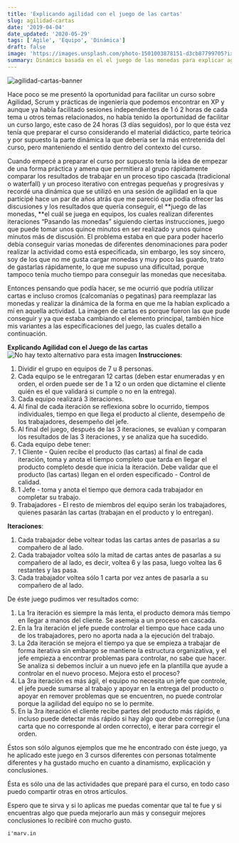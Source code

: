 ```yaml
---
title: 'Explicando agilidad con el juego de las cartas'
slug: agilidad-cartas
date: '2019-04-04'
date_updated: '2020-05-29'
tags: ['Agile', 'Equipo', 'Dinámica']
draft: false
image: 'https://images.unsplash.com/photo-1501003878151-d3cb87799705?ixlib=rb-1.2.1&q=80&fm=jpg&crop=entropy&cs=tinysrgb&w=2000&fit=max&ixid=eyJhcHBfaWQiOjExNzczfQ'
summary: Dinámica basada en el el juego de las monedas para explicar agilidad a través de un proceso iterativo sencillo de aplicar.
---
```


![agilidad-cartas-banner](https://images.unsplash.com/photo-1501003878151-d3cb87799705?ixlib=rb-1.2.1&q=80&fm=jpg&crop=entropy&cs=tinysrgb&w=2000&fit=max&ixid=eyJhcHBfaWQiOjExNzczfQ)

Hace poco se me presentó la oportunidad para facilitar un curso sobre Agilidad, Scrum y prácticas de ingeniería que podemos encontrar en XP y aunque ya había facilitado sesiones independientes de 1 ó 2 horas de cada tema u otros temas relacionados, no había tenido la oportunidad de facilitar un curso largo, este caso de 24 horas (3 días seguidos), por lo que ésta vez tenía que preparar el curso considerando el material didáctico, parte teórica y por supuesto la parte dinámica la que debería ser la más entretenida del curso, pero manteniendo el sentido dentro del contexto del curso.

Cuando empecé a preparar el curso por supuesto tenía la idea de empezar de una forma práctica y amena que permitiera al grupo rápidamente comparar los resultados de trabajar en un proceso tipo cascada (tradicional o waterfall) y un proceso iterativo con entregas pequeñas y progresivas y recordé una dinámica que se utilizó en una sesión de agilidad en la que participé hace un par de años atrás que me pareció que podía ofrecer las discusiones y los resultados que quería conseguir, el **juego de las monedas, **el cuál se juega en equipos, los cuales realizan diferentes iteraciones “Pasando las monedas” siguiendo ciertas instrucciones, juego que puede tomar unos quince minutos en ser realizado y unos quince minutos más de discusión. El problema estaba en que para poder hacerlo debía conseguir varias monedas de diferentes denominaciones para poder realizar la actividad como está especificada, sin embargo, les soy sincero, soy de los que no me gusta cargar monedas y muy poco las guardo, trato de gastarlas rápidamente, lo que me supuso una dificultad, porque tampoco tenía mucho tiempo para conseguir las monedas que necesitaba.

Entonces pensando que podía hacer, se me ocurrió que podría utilizar cartas e incluso cromos (calcomanías o pegatinas) para reemplazar las monedas y realizar la dinámica de la forma en que me la habían explicado a mí en aquella actividad. La imagen de cartas es porque fueron las que pude conseguir y ya que estaba cambiando el elemento principal, también hice mis variantes a las especificaciones del juego, las cuales detallo a continuación.

**Explicando Agilidad con el Juego de las cartas**
![No hay texto alternativo para esta imagen](https://media-exp1.licdn.com/dms/image/C4D12AQFssiRywMz36g/article-inline_image-shrink_1000_1488/0?e=1593648000&v=beta&t=rCGcDQ_Njlw0Lrv-2USoZp-Z0gSwIQZiznfpxbxc8oc)
**Instrucciones**:

1. Dividir el grupo en equipos de 7 u 8 personas.
2. Cada equipo se le entregaran 12 cartas (deben estar enumeradas y en orden, el orden puede ser de 1 a 12 o un orden que dictamine el cliente quién es el que validará si cumple o no en la entrega).
3. Cada equipo realizará 3 iteraciones.
4. Al final de cada iteración se reflexiona sobre lo ocurrido, tiempos individuales, tiempo en que llega el producto al cliente, desempeño de los trabajadores, desempeño del jefe.
5. Al final del juego, después de las 3 iteraciones, se evalúan y comparan los resultados de las 3 iteraciones, y se analiza que ha sucedido.
6. Cada equipo debe tener:
7. 1 Cliente - Quien recibe el producto (las cartas) al final de cada iteración, toma y anota el tiempo completo que tarda en llegar el producto completo desde que inicia la iteración. Debe validar que el producto (las cartas) llegan en el orden especificado - Control de calidad.
8. 1 Jefe - toma y anota el tiempo que demora cada trabajador en completar su trabajo.
9. Trabajadores - El resto de miembros del equipo serán los trabajadores, quienes pasarán las cartas (trabajan en el producto y lo entregan).

**Iteraciones**:

1. Cada trabajador debe voltear todas las cartas antes de pasarlas a su compañero de al lado.
2. Cada trabajador voltea sólo la mitad de cartas antes de pasarlas a su compañero de al lado, es decir, voltea 6 y las pasa, luego voltea las 6 restantes y las pasa.
3. Cada trabajador voltea sólo 1 carta por vez antes de pasarla a su compañero de al lado.

De éste juego pudimos ver resultados como:

1. La 1ra iteración es siempre la más lenta, el producto demora más tiempo en llegar a manos del cliente. Se asemeja a un proceso en cascada.
2. En la 1ra iteración el jefe puede controlar el tiempo que hace cada uno de los trabajadores, pero no aporta nada a la ejecución del trabajo.
3. La 2da iteración se mejora el tiempo ya que se empieza a trabajar de forma iterativa sin embargo se mantiene la estructura organizativa, y el jefe empieza a encontrar problemas para controlar, no sabe que hacer. Se analiza si debemos incluir a un nuevo jefe en la plantilla que ayude a controlar en el nuevo proceso. Mejora esto el proceso?
4. La 3ra iteración es más ágil, el equipo no necesita un jefe que controle, el jefe puede sumarse al trabajo y apoyar en la entrega del producto o apoyar en remover problemas que se encuentren, no puede controlar porque la agilidad del equipo no se lo permite.
5. En la 3ra iteración el cliente recibe partes del producto más rápido, e incluso puede detectar más rápido si hay algo que debe corregirse (una carta que no corresponde al orden correcto), e iterar para corregir el orden.

Éstos son sólo algunos ejemplos que me he encontrado con éste juego, ya he aplicado este juego en 3 cursos diferentes con personas totalmente diferentes y ha gustado mucho en cuanto a dinamismo, explicación y conclusiones.

Ésta es sólo una de las actividades que preparé para el curso, en todo caso puedo compartir otras en otros artículos.

Espero que te sirva y si lo aplicas me puedas comentar que tal te fue y si encuentras algo que pueda mejorarlo aun más y conseguir mejores conclusiones lo recibiré con mucho gusto.

    i'marv.in
